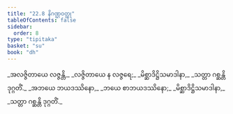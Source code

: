 ```yaml
---
title: "22.8 နိဂဏ္ဌဝတ္ထု"
tableOfContents: false
sidebar:
  order: 8
type: "tipitaka"
basket: "su"
book: "dh"
---
```



<DynamicBreadcrumb />

<Division number="316" book="dh">

<Paragraph number="340" type="verses" book="dh">
_အလဇ္ဇိတာယေ လဇ္ဇန္တိ,_  
_လဇ္ဇိတာယေ န လဇ္ဇရေ;_  
_မိစ္ဆာဒိဋ္ဌိသမာဒါနာ,_  
_သတ္တာ ဂစ္ဆန္တိ ဒုဂ္ဂတိံ._  

</Paragraph>

</Division>
<Division number="317" book="dh">

<Paragraph number="341" type="verses" book="dh">
_အဘယေ ဘယဒဿိနော,_  
_ဘယေ စာဘယဒဿိနော;_  
_မိစ္ဆာဒိဋ္ဌိသမာဒါနာ,_  
_သတ္တာ ဂစ္ဆန္တိ ဒုဂ္ဂတိံ._
</Paragraph>
</Division>